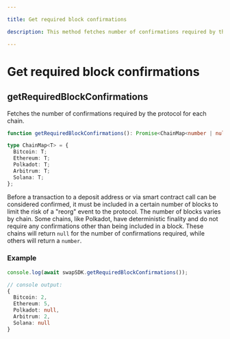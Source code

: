```yaml
---

title: Get required block confirmations

description: This method fetches number of confirmations required by the protocol for each chain.

---
```


# Get required block confirmations

## getRequiredBlockConfirmations

Fetches the number of confirmations required by the protocol for each chain.

```typescript copy
function getRequiredBlockConfirmations(): Promise<ChainMap<number | null>>

type ChainMap<T> = {
  Bitcoin: T;
  Ethereum: T;
  Polkadot: T;
  Arbitrum: T;
  Solana: T;
};
```

Before a transaction to a deposit address or via smart contract call can be
considered confirmed, it must be included in a certain number of blocks to limit
the risk of a "reorg" event to the protocol. The number of blocks varies by chain. Some chains,
like Polkadot, have deterministic finality and do not require any confirmations
other than being included in a block. These chains will return `null` for the
number of confirmations required, while others will return a `number`.

### Example


```typescript copy
console.log(await swapSDK.getRequiredBlockConfirmations());
```

```typescript copy
// console output:
{
  Bitcoin: 2,
  Ethereum: 5,
  Polkadot: null,
  Arbitrum: 2,
  Solana: null
}
```
